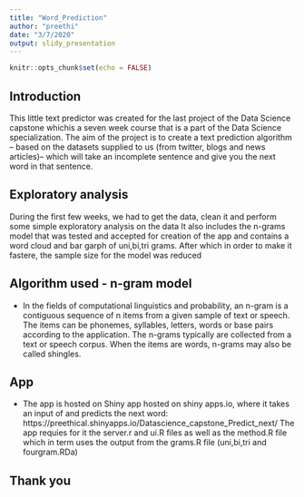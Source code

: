 ```yaml
---
title: "Word_Prediction"
author: "preethi"
date: "3/7/2020"
output: slidy_presentation
---
```


```r
knitr::opts_chunk$set(echo = FALSE)
```

## Introduction

This little text predictor was created for the last project of the Data Science capstone whichis a seven week course that is a part of the Data Science specialization. The aim of the project is to create a text prediction algorithm -- based on the datasets supplied to us (from twitter, blogs and news articles)-- which will take an incomplete sentence and give you the next word in that sentence. 

## Exploratory analysis

During the first few weeks, we had to get the data, clean it and perform some simple exploratory analysis on the data
It also includes the n-grams model that was tested and accepted for creation of the app and contains a word cloud and bar garph of uni,bi,tri grams. After which in order to make it fastere, the sample size for the model was reduced

## Algorithm used - n-gram model

- In the fields of computational linguistics and probability, an n-gram is a contiguous sequence of n items from a given sample of text or speech. The items can be phonemes, syllables, letters, words or base pairs according to the application. The n-grams typically are collected from a text or speech corpus. When the items are words, n-grams may also be called shingles. 

## App
- The app is hosted on Shiny app hosted on shiny apps.io, where it takes an input of and predicts the next word: https://preethical.shinyapps.io/Datascience_capstone_Predict_next/
The app requies for it the server.r and ui.R files as well as the method.R file which in term uses the output from the grams.R file (uni,bi,tri and fourgram.RDa)


## Thank you



